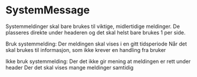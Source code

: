 
<Meta of={SystemMessageStories} />

# SystemMessage

Systemmeldinger skal bare brukes til viktige, midlertidige meldinger. De plasseres direkte under headeren og det skal helst bare brukes 1 per side.

Bruk systemmelding:
<CheckList>
    <CheckListItem>Der meldingen skal vises i en gitt tidsperiode</CheckListItem>
    <CheckListItem>Når det skal brukes til informasjon, som ikke krever en handling fra bruker</CheckListItem>
</CheckList>

Ikke bruk systemmelding:
<CheckList>
    <CheckListItem isCross={true}>Der det ikke gir mening at meldingen er rett under header</CheckListItem>
    <CheckListItem isCross={true}>Der det skal vises mange meldinger samtidig</CheckListItem>
</CheckList>

<Canvas of={SystemMessageStories.Standard} />
<Controls of={SystemMessageStories.Standard} />

